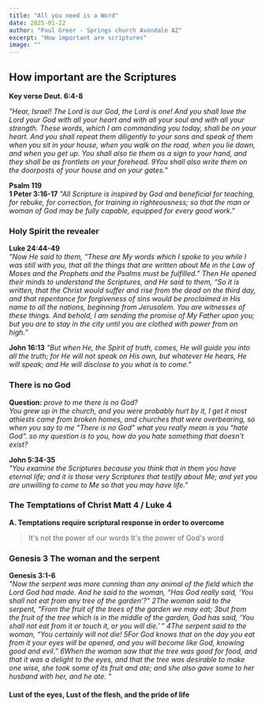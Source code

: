 ```yaml
---
title: "All you need is a Word"
date: 2025-01-22
author: "Paul Greer - Springs church Avondale AZ"
excerpt: "How important are scriptures"
image: ""
---
```


## How important are the Scriptures
**Key verse Deut. 6:4-8**  

*"Hear, Israel! The Lord is our God, the Lord is one! And you shall love the Lord your God with all your heart and with all your soul and with all your strength. These words, which I am commanding you today, shall be on your heart. And you shall repeat them diligently to your sons and speak of them when you sit in your house, when you walk on the road, when you lie down, and when you get up. You shall also tie them as a sign to your hand, and they shall be as frontlets on your forehead. 9You shall also write them on the doorposts of your house and on your gates.*"

**Psalm 119**  
**1 Peter 3:16-17**
*"All Scripture is inspired by God and beneficial for teaching, for rebuke, for correction, for training in righteousness; so that the man or woman of God may be fully capable, equipped for every good work."*

### Holy Spirit the revealer
**Luke 24:44-49**  
*"Now He said to them, “These are My words which I spoke to you while I was still with you, that all the things that are written about Me in the Law of Moses and the Prophets and the Psalms must be fulfilled.” Then He opened their minds to understand the Scriptures, and He said to them, “So it is written, that the Christ would suffer and rise from the dead on the third day, and that repentance for forgiveness of sins would be proclaimed in His name to all the nations, beginning from Jerusalem. You are witnesses of these things. And behold, I am sending the promise of My Father upon you; but you are to stay in the city until you are clothed with power from on high.”*

**John 16:13**
*"But when He, the Spirit of truth, comes, He will guide you into all the truth; for He will not speak on His own, but whatever He hears, He will speak; and He will disclose to you what is to come."*

### There is no God
**Question:** *prove to me there is no God?*  
*You grew up in the church, and you were probably hurt by it, I get it most athiests came from broken homes, and churches that were overbearing, so when you say to me "There is no God" what you really mean is you "hate God".  so my question is to you, how do you hate something that doesn't exist?*

**John 5:34-35**  
*"You examine the Scriptures because you think that in them you have eternal life; and it is those very Scriptures that testify about Me; and yet you are unwilling to come to Me so that you may have life."*

### The Temptations of Christ Matt 4 / Luke 4
**A. Temptations require scriptural response in order to overcome**  
> It's not the power of our words
> It's the power of God's word

### Genesis 3 The woman and the serpent
**Genesis 3:1-6**  
*"Now the serpent was more cunning than any animal of the field which the Lord God had made. And he said to the woman, “Has God really said, ‘You shall not eat from any tree of the garden’?” 2The woman said to the serpent, “From the fruit of the trees of the garden we may eat; 3but from the fruit of the tree which is in the middle of the garden, God has said, ‘You shall not eat from it or touch it, or you will die.’ ” 4The serpent said to the woman, “You certainly will not die! 5For God knows that on the day you eat from it your eyes will be opened, and you will become like God, knowing good and evil.” 6When the woman saw that the tree was good for food, and that it was a delight to the eyes, and that the tree was desirable to make one wise, she took some of its fruit and ate; and she also gave some to her husband with her, and he ate. "*

#### Lust of the eyes, Lust of the flesh, and the pride of life
